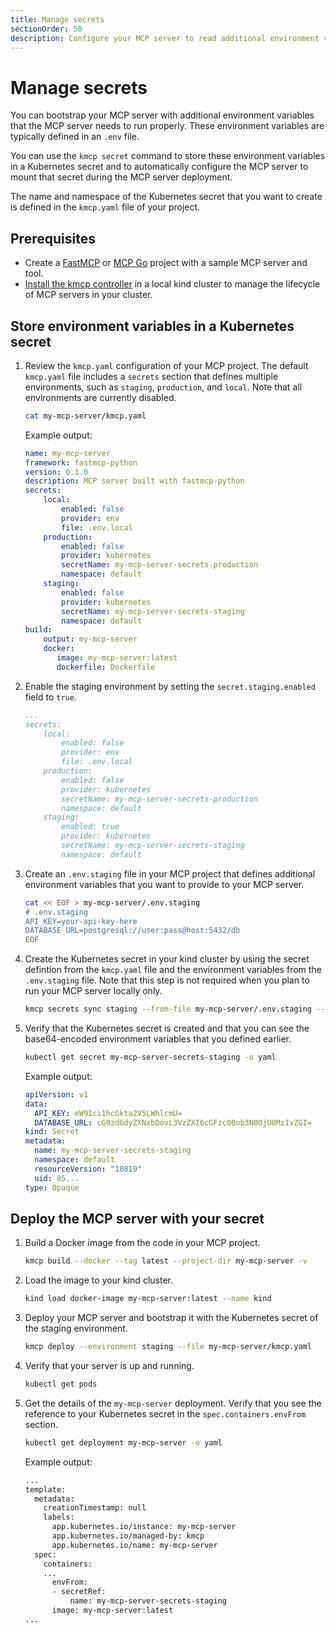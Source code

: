 ```yaml
---
title: Manage secrets
sectionOrder: 50
description: Configure your MCP server to read additional environment variables from a Kubernetes secret. 
---
```


# Manage secrets

You can bootstrap your MCP server with additional environment variables that the MCP server needs to run properly. These environment variables are typically defined in an `.env` file. 

You can use the `kmcp secret` command to store these environment variables in a Kubernetes secret and to automatically configure the MCP server to mount that secret during the MCP server deployment. 

The name and namespace of the Kubernetes secret that you want to create is defined in the `kmcp.yaml` file of your project. 

## Prerequisites

- Create a [FastMCP](/docs/kmcp/develop/fastmcp-python) or [MCP Go](/docs/kmcp/develop/mcp-go) project with a sample MCP server and tool. 
- [Install the kmcp controller](/docs/kmcp/deploy/install-controller) in a local kind cluster to manage the lifecycle of MCP servers in your cluster. 

## Store environment variables in a Kubernetes secret

1. Review the `kmcp.yaml` configuration of your MCP project. The default `kmcp.yaml` file includes a `secrets` section that defines multiple environments, such as `staging`, `production`, and `local`. Note that all environments are currently disabled. 
   ```sh
   cat my-mcp-server/kmcp.yaml
   ```
   
   Example output:
   ```yaml
   name: my-mcp-server
   framework: fastmcp-python
   version: 0.1.0
   description: MCP server built with fastmcp-python
   secrets:
       local:
           enabled: false
           provider: env
           file: .env.local
       production:
           enabled: false
           provider: kubernetes
           secretName: my-mcp-server-secrets-production
           namespace: default
       staging:
           enabled: false
           provider: kubernetes
           secretName: my-mcp-server-secrets-staging
           namespace: default
   build:
       output: my-mcp-server
       docker:
          image: my-mcp-server:latest
          dockerfile: Dockerfile
   ```

2. Enable the staging environment by setting the `secret.staging.enabled` field to `true`. 
   ```yaml
   ...
   secrets:
       local:
           enabled: false
           provider: env
           file: .env.local
       production:
           enabled: false
           provider: kubernetes
           secretName: my-mcp-server-secrets-production
           namespace: default
       staging:
           enabled: true
           provider: kubernetes
           secretName: my-mcp-server-secrets-staging
           namespace: default
   ```

3. Create an `.env.staging` file in your MCP project that defines additional environment variables that you want to provide to your MCP server. 
   ```sh
   cat << EOF > my-mcp-server/.env.staging
   # .env.staging
   API_KEY=your-api-key-here
   DATABASE_URL=postgresql://user:pass@host:5432/db
   EOF
   ```

4. Create the Kubernetes secret in your kind cluster by using the secret defintion from the `kmcp.yaml` file and the environment variables from the `.env.staging` file. Note that this step is not required when you plan to run your MCP server locally only. 
   ```sh
   kmcp secrets sync staging --from-file my-mcp-server/.env.staging --project-dir my-mcp-server
   ```

5. Verify that the Kubernetes secret is created and that you can see the base64-encoded environment variables that you defined earlier. 
   ```sh
   kubectl get secret my-mcp-server-secrets-staging -o yaml
   ```
   
   Example output: 
   ```yaml
   apiVersion: v1
   data:
     API_KEY: eW91ci1hcGkta2V5LWhlcmU=
     DATABASE_URL: cG9zdGdyZXNxbDovL3VzZXI6cGFzc0Bob3N0OjU0MzIvZGI=
   kind: Secret
   metadata:
     name: my-mcp-server-secrets-staging
     namespace: default
     resourceVersion: "10819"
     uid: 85...
   type: Opaque
   ```
   
## Deploy the MCP server with your secret

1. Build a Docker image from the code in your MCP project.
   ```sh
   kmcp build --docker --tag latest --project-dir my-mcp-server -v
   ```

2. Load the image to your kind cluster. 
   ```sh
   kind load docker-image my-mcp-server:latest --name kind 
   ```

3. Deploy your MCP server and bootstrap it with the Kubernetes secret of the staging environment. 
   ```sh
   kmcp deploy --environment staging --file my-mcp-server/kmcp.yaml
   ```

4. Verify that your server is up and running. 
   ```sh
   kubectl get pods
   ```

5. Get the details of the `my-mcp-server` deployment. Verify that you see the reference to your Kubernetes secret in the `spec.containers.envFrom` section. 
   ```sh
   kubectl get deployment my-mcp-server -o yaml
   ```
   
   Example output: 
   ```sh
   ...
   template:
     metadata:
       creationTimestamp: null
       labels:
         app.kubernetes.io/instance: my-mcp-server
         app.kubernetes.io/managed-by: kmcp
         app.kubernetes.io/name: my-mcp-server
     spec:
       containers:
       ...
         envFrom:
         - secretRef:
             name: my-mcp-server-secrets-staging
         image: my-mcp-server:latest
   ...
   ```


